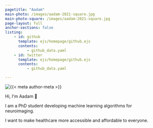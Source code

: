 ```yaml
---
pagetitle: "Aadam"
main-photo: /images/aadam-2021-square.jpg
main-photo-square: /images/aadam-2021-square.jpg
page-layout: full
anchor-sections: false
listing:
    - id: github
      template: ejs/homepage/github.ejs
      contents:
          - github_data.yaml
    - id: twitter
      template: ejs/homepage/github.ejs
      contents:
          - github_data.yaml

---
```


```{=html}
<div class="card-container">
    <div class="profile-card">
        <div class="grid">
            <div class="img-container">
                <img
                    src="/images/image_animated.svg"
                    alt="{{< meta author-meta >}}"
                />
            </div>
            <div class="bio-container">
                <p class="greeting">
                Hi, I'm Aadam <span style="white-space: nowrap;">👋</span>
                </p>
                <p class="tagline">
                I am a PhD student developing machine learning algorithms for neuroimaging.
                </p>
                <p class="mission">
                I want to make healthcare more accessible and affordable to everyone.
                </p>
        </div>
        </div>
    </div>
</div>
```

::: {.grid .my-4}


::: {.g-col-12 .g-col-md-6 .mb-4}

::: {#github}
:::

:::

::: {.g-col-12 .g-col-md-6 .mb-4}

::: {#twitter}
:::

:::

:::